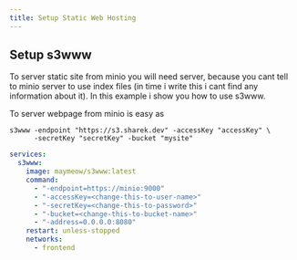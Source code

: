 ```yaml
---
title: Setup Static Web Hosting
---
```


## Setup s3www
To server static site from minio you will need server, because you cant tell to minio server to use index files (in
time i write this i cant find any information about it). In this example i show you how to use s3www.

To server webpage from minio is easy as
```shell
s3www -endpoint "https://s3.sharek.dev" -accessKey "accessKey" \
      -secretKey "secretKey" -bucket "mysite"
```




````yaml
services:
  s3www:
    image: maymeow/s3www:latest
    command:
      - "-endpoint=https://minio:9000"
      - "-accessKey=<change-this-to-user-name>"
      - "-secretKey=<change-this-to-password>"
      - "-bucket=<change-this-to-bucket-name>"
      - "-address=0.0.0.0:8080"
    restart: unless-stopped
    networks:
      - frontend

````